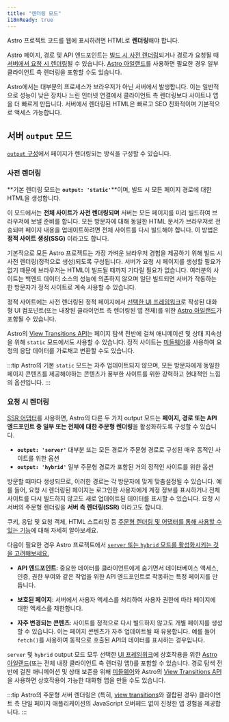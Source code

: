 ```yaml
---
title: "렌더링 모드"
i18nReady: true
---
```


Astro 프로젝트 코드를 웹에 표시하려면 HTML로 **렌더링**해야 합니다.

Astro 페이지, 경로 및 API 엔드포인트는 [빌드 시 사전 렌더링](#사전-렌더링)되거나 경로가 요청될 때 [서버에서 요청 시 렌더링](#요청-시-렌더링)될 수 있습니다. [Astro 아일랜드](/ko/concepts/islands/)를 사용하면 필요한 경우 일부 클라이언트 측 렌더링을 포함할 수도 있습니다.

Astro에서는 대부분의 프로세스가 브라우저가 아닌 서버에서 발생합니다. 이는 일반적으로 성능이 낮은 장치나 느린 인터넷 연결에서 클라이언트 측 렌더링보다 사이트나 앱을 더 빠르게 만듭니다. 서버에서 렌더링된 HTML은 빠르고 SEO 친화적이며 기본적으로 액세스 가능합니다.

## 서버 `output` 모드

[`output` 구성](/ko/reference/configuration-reference/#output)에서 페이지가 렌더링되는 방식을 구성할 수 있습니다.

### 사전 렌더링

**기본 렌더링 모드는 __`output: 'static'`__**이며, 빌드 시 모든 페이지 경로에 대한 HTML을 생성합니다.

이 모드에서는 **전체 사이트가 사전 렌더링되며** 서버는 모든 페이지를 미리 빌드하여 브라우저에 보낼 준비를 합니다. 모든 방문자에 대해 동일한 HTML 문서가 브라우저로 전송되며 페이지 내용을 업데이트하려면 전체 사이트를 다시 빌드해야 합니다. 이 방법은 **정적 사이트 생성(SSG)** 이라고도 합니다.

기본적으로 모든 Astro 프로젝트는 가장 가벼운 브라우저 경험을 제공하기 위해 빌드 시 사전 렌더링(정적으로 생성)되도록 구성됩니다. 서버가 요청 시 페이지를 생성할 필요가 없기 때문에 브라우저는 HTML이 빌드될 때까지 기다릴 필요가 없습니다. 여러분의 사이트는 백엔드 데이터 소스의 성능에 의존하지 않으며 일단 빌드되면 서버가 작동하는 한 방문자가 정적 사이트로 계속 사용할 수 있습니다.

정적 사이트에는 사전 렌더링된 정적 페이지에서 [선택한 UI 프레임워크](/ko/guides/framework-components/)로 작성된 대화형 UI 컴포넌트(또는 내장된 클라이언트 측 렌더링된 앱 전체)를 위한 [Astro 아일랜드](/ko/concepts/islands/)가 포함될 수 있습니다.

Astro의 [View Transitions API](/ko/guides/view-transitions/)는 페이지 탐색 전반에 걸쳐 애니메이션 및 상태 지속성을 위해 `static` 모드에서도 사용할 수 있습니다. 정적 사이트는 [미들웨어](/ko/guides/middleware/)를 사용하여 요청의 응답 데이터를 가로채고 변환할 수도 있습니다.

:::tip
Astro의 기본 `static` 모드는 자주 업데이트되지 않으며, 모든 방문자에게 동일한 페이지 콘텐츠를 제공해야하는 콘텐츠가 풍부한 사이트를 위한 강력하고 현대적인 느낌의 옵션입니다.
:::

### 요청 시 렌더링

[SSR 어댑터](/ko/guides/server-side-rendering/)를 사용하면, Astro의 다른 두 가지 output 모드는 **페이지, 경로 또는 API 엔드포인트 중 일부 또는 전체에 대한 주문형 렌더링**을 활성화하도록 구성할 수 있습니다.
  - __`output: 'server'`__ 대부분 또는 모든 경로가 주문형 경로로 구성된 매우 동적인 사이트를 위한 옵션
  - __`output: 'hybrid'`__ 일부 주문형 경로가 포함된 거의 정적인 사이트를 위한 옵션

방문할 때마다 생성되므로, 이러한 경로는 각 방문자에 맞게 맞춤설정될 수 있습니다. 예를 들어, 요청 시 렌더링된 페이지는 로그인한 사용자에게 계정 정보를 표시하거나 전체 사이트를 다시 빌드하지 않고도 새로 업데이트된 데이터를 표시할 수 있습니다. 요청 시 서버의 주문형 렌더링을 **서버 측 렌더링(SSR)** 이라고도 합니다.

<ReadMore>쿠키, 응답 및 요청 객체, HTML 스트리밍 등 [주문형 렌더링 및 어댑터를 통해 사용할 수 있는 기능](/ko/guides/server-side-rendering/#on-demand-rendering-features)에 대해 자세히 알아보세요.</ReadMore>

다음이 필요한 경우 Astro 프로젝트에서 [`server` 또는 `hybrid` 모드를 활성화시키는 것을 고려해보세요.](/ko/guides/server-side-rendering/#주문형-서버-렌더링-활성화) 

- **API 엔드포인트**: 중요한 데이터를 클라이언트에게 숨기면서 데이터베이스 액세스, 인증, 권한 부여와 같은 작업을 위한 API 엔드포인트로 작동하는 특정 페이지를 만듭니다.

- **보호된 페이지**: 서버에서 사용자 액세스를 처리하여 사용자 권한에 따라 페이지에 대한 액세스를 제한합니다.

- **자주 변경되는 콘텐츠**: 사이트를 정적으로 다시 빌드하지 않고도 개별 페이지를 생성할 수 있습니다. 이는 페이지 콘텐츠가 자주 업데이트될 때 유용합니다. 예를 들어 `fetch()`를 사용하여 동적으로 호출된 API의 데이터를 표시하는 경우입니다.

`server` 및 `hybrid` output 모드 모두 선택한 [UI 프레임워크](/ko/guides/framework-components/)에 상호작용을 위한 [Astro 아일랜드](/ko/concepts/islands/)(또는 전체 내장 클라이언트 측 렌더링 앱!)를 포함할 수 있습니다. 경로 탐색 전반에 걸친 애니메이션 및 상태 보존을 위해 [미들웨어](/ko/guides/middleware/)와 Astro의 [View Transitions API](/ko/guides/view-transitions/)을 사용하면 상호작용이 가능한 대화형 앱을 만들 수도 있습니다.

:::tip
Astro의 주문형 서버 렌더링은 (특히, [view transitions](/ko/guides/view-transitions/)와 결합된 경우) 클라이언트 측 단일 페이지 애플리케이션의 JavaScript 오버헤드 없이 진정한 앱 경험을 제공합니다.
:::
